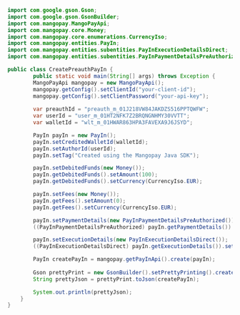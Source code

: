   
```java Java 
import com.google.gson.Gson;
import com.google.gson.GsonBuilder;
import com.mangopay.MangoPayApi;
import com.mangopay.core.Money;
import com.mangopay.core.enumerations.CurrencyIso;
import com.mangopay.entities.PayIn;
import com.mangopay.entities.subentities.PayInExecutionDetailsDirect;
import com.mangopay.entities.subentities.PayInPaymentDetailsPreAuthorized;

public class CreatePreauthPayIn {
        public static void main(String[] args) throws Exception {
        MangoPayApi mangopay = new MangoPayApi();
        mangopay.getConfig().setClientId("your-client-id");
        mangopay.getConfig().setClientPassword("your-api-key");
        
        var preauthId = "preauth_m_01J218VW84JAKDZS516PPTQWFW";
        var userId = "user_m_01HT2NFK7Z2BRQNGNHMY30VVTT";
        var walletId = "wlt_m_01HWAR863HPA3FAVEXA9J6JSYD";

        PayIn payIn = new PayIn();
        payIn.setCreditedWalletId(walletId);
        payIn.setAuthorId(userId);
        payIn.setTag("Created using the Mangopay Java SDK");

        payIn.setDebitedFunds(new Money());
        payIn.getDebitedFunds().setAmount(100);
        payIn.getDebitedFunds().setCurrency(CurrencyIso.EUR);

        payIn.setFees(new Money());
        payIn.getFees().setAmount(0);
        payIn.getFees().setCurrency(CurrencyIso.EUR);

        payIn.setPaymentDetails(new PayInPaymentDetailsPreAuthorized());
        ((PayInPaymentDetailsPreAuthorized) payIn.getPaymentDetails()).setPreauthorizationId(preauthId);

        payIn.setExecutionDetails(new PayInExecutionDetailsDirect());
        ((PayInExecutionDetailsDirect) payIn.getExecutionDetails()).setSecureModeReturnUrl("https://docs.mangopay.com/please-ignore");

        PayIn createPayIn = mangopay.getPayInApi().create(payIn);
    
        Gson prettyPrint = new GsonBuilder().setPrettyPrinting().create();
        String prettyJson = prettyPrint.toJson(createPayIn);

        System.out.println(prettyJson);
    }
}
```